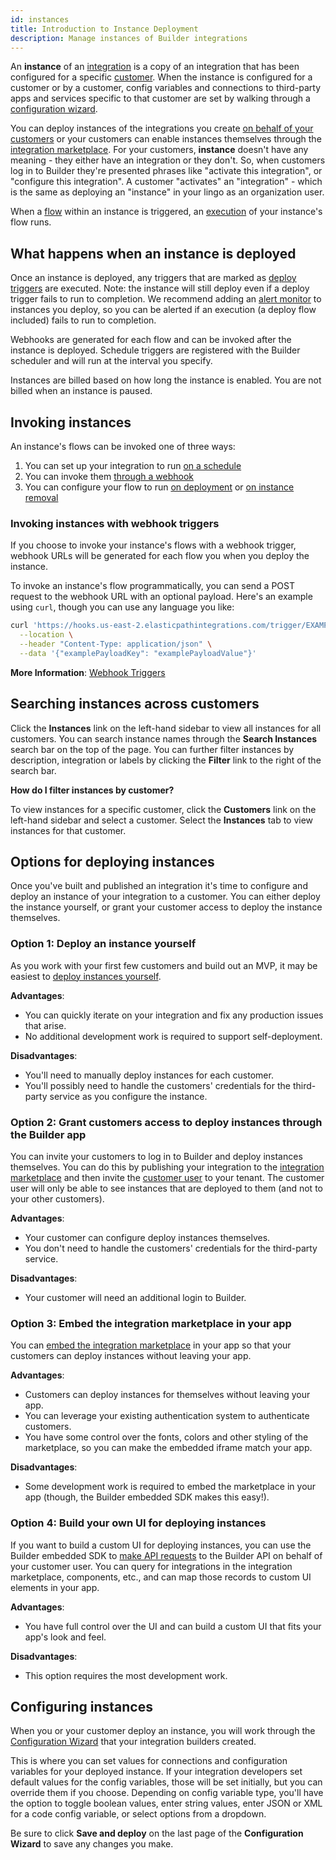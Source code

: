 ```yaml
---
id: instances
title: Introduction to Instance Deployment
description: Manage instances of Builder integrations
---
```




An **instance** of an [integration](/self-managed/composer/builder/integrations.mdx) is a copy of an integration that has been configured for a specific [customer](/self-managed/composer/builder/customers.mdx).
When the instance is configured for a customer or by a customer, config variables and connections to third-party apps and services specific to that customer are set by walking through a [configuration wizard](/self-managed/composer/builder/configuration-wizard.mdx).

You can deploy instances of the integrations you create [on behalf of your customers](/self-managed/composer/builder/org-deployed-instances.mdx) or your customers can enable instances themselves through the [integration marketplace](/self-managed/composer/builder/integration-marketplace.mdx).
For your customers, **instance** doesn't have any meaning - they either have an integration or they don't. So, when customers log in to Builder they're presented phrases like "activate this integration", or "configure this integration". A customer "activates" an "integration" - which is the same as deploying an "instance" in your lingo as an organization user.

When a [flow](/self-managed/composer/builder/building-integrations.mdx#flows-in-integrations) within an instance is triggered, an [execution](/self-managed/composer/builder/executions.mdx) of your instance's flow runs.

## What happens when an instance is deployed

Once an instance is deployed, any triggers that are marked as [deploy triggers](/self-managed/composer/builder/integration-triggers.mdx#instance-deploy-trigger) are executed.
Note: the instance will still deploy even if a deploy trigger fails to run to completion.
We recommend adding an [alert monitor](/self-managed/composer/builder/monitoring-and-alerting.mdx#alert-monitors) to instances you deploy, so you can be alerted if an execution (a deploy flow included) fails to run to completion.

Webhooks are generated for each flow and can be invoked after the instance is deployed.
Schedule triggers are registered with the Builder scheduler and will run at the interval you specify.

Instances are billed based on how long the instance is enabled.
You are not billed when an instance is paused.

## Invoking instances

An instance's flows can be invoked one of three ways:

1. You can set up your integration to run [on a schedule](/self-managed/composer/builder/integration-triggers.mdx#scheduled-triggers)
1. You can invoke them [through a webhook](/self-managed/composer/builder/integration-triggers.mdx#webhook-triggers)
1. You can configure your flow to run [on deployment](/self-managed/composer/builder/integration-triggers.mdx#instance-deploy-trigger) or [on instance removal](/self-managed/composer/builder/integration-triggers.mdx#instance-remove-trigger)

### Invoking instances with webhook triggers

If you choose to invoke your instance's flows with a webhook trigger, webhook URLs will be generated for each flow you when you deploy the instance.

To invoke an instance's flow programmatically, you can send a POST request to the webhook URL with an optional payload.
Here's an example using `curl`, though you can use any language you like:

```bash
curl 'https://hooks.us-east-2.elasticpathintegrations.com/trigger/EXAMPLE==' \
  --location \
  --header "Content-Type: application/json" \
  --data '{"examplePayloadKey": "examplePayloadValue"}'
```

**More Information**:
[Webhook Triggers](/self-managed/composer/builder/integration-triggers.mdx#webhook-triggers)

## Searching instances across customers

Click the **Instances** link on the left-hand sidebar to view all instances for all customers.
You can search instance names through the **Search Instances** search bar on the top of the page.
You can further filter instances by description, integration or labels by clicking the **Filter** link to the right of the search bar.

<Screenshot
  filename="instances/search-instances.png"
  alt="Search instances across customers in Builder app"
/>

**How do I filter instances by customer?**

To view instances for a specific customer, click the **Customers** link on the left-hand sidebar and select a customer.
Select the **Instances** tab to view instances for that customer.

## Options for deploying instances

Once you've built and published an integration it's time to configure and deploy an instance of your integration to a customer.
You can either deploy the instance yourself, or grant your customer access to deploy the instance themselves.

### Option 1: Deploy an instance yourself

As you work with your first few customers and build out an MVP, it may be easiest to [deploy instances yourself](/self-managed/composer/builder/org-deployed-instances.mdx).

**Advantages**:

- You can quickly iterate on your integration and fix any production issues that arise.
- No additional development work is required to support self-deployment.

**Disadvantages**:

- You'll need to manually deploy instances for each customer.
- You'll possibly need to handle the customers' credentials for the third-party service as you configure the instance.

### Option 2: Grant customers access to deploy instances through the Builder app

You can invite your customers to log in to Builder and deploy instances themselves.
You can do this by publishing your integration to the [integration marketplace](/self-managed/composer/builder/integration-marketplace.mdx) and then invite the [customer user](/self-managed/composer/builder/users.mdx#managing-customer-users) to your tenant.
The customer user will only be able to see instances that are deployed to them (and not to your other customers).

**Advantages**:

- Your customer can configure deploy instances themselves.
- You don't need to handle the customers' credentials for the third-party service.

**Disadvantages**:

- Your customer will need an additional login to Builder.

### Option 3: Embed the integration marketplace in your app

You can [embed the integration marketplace](/self-managed/composer/builder/embedding-marketplace.mdx) in your app so that your customers can deploy instances without leaving your app.

**Advantages**:

- Customers can deploy instances for themselves without leaving your app.
- You can leverage your existing authentication system to authenticate customers.
- You have some control over the fonts, colors and other styling of the marketplace, so you can make the embedded iframe match your app.

**Disadvantages**:

- Some development work is required to embed the marketplace in your app (though, the Builder embedded SDK makes this easy!).

### Option 4: Build your own UI for deploying instances

If you want to build a custom UI for deploying instances, you can use the Builder embedded SDK to [make API requests](/self-managed/composer/builder/embedded-api-requests.mdx) to the Builder API on behalf of your customer user.
You can query for integrations in the integration marketplace, components, etc., and can map those records to custom UI elements in your app.

**Advantages**:

- You have full control over the UI and can build a custom UI that fits your app's look and feel.

**Disadvantages**:

- This option requires the most development work.

## Configuring instances

When you or your customer deploy an instance, you will work through the [Configuration Wizard](/self-managed/composer/builder/configuration-wizard.mdx) that your integration builders created.

This is where you can set values for connections and configuration variables for your deployed instance.
If your integration developers set default values for the config variables, those will be set initially, but you can override them if you choose.
Depending on config variable type, you'll have the option to toggle boolean values, enter string values, enter JSON or XML for a code config variable, or select options from a dropdown.

<Screenshot
  filename="instances/integration-configuration.png"
  maxWidth="800px"
  alt="Configure instance in Builder app"
/>

Be sure to click **Save and deploy** on the last page of the **Configuration Wizard** to save any changes you make.
